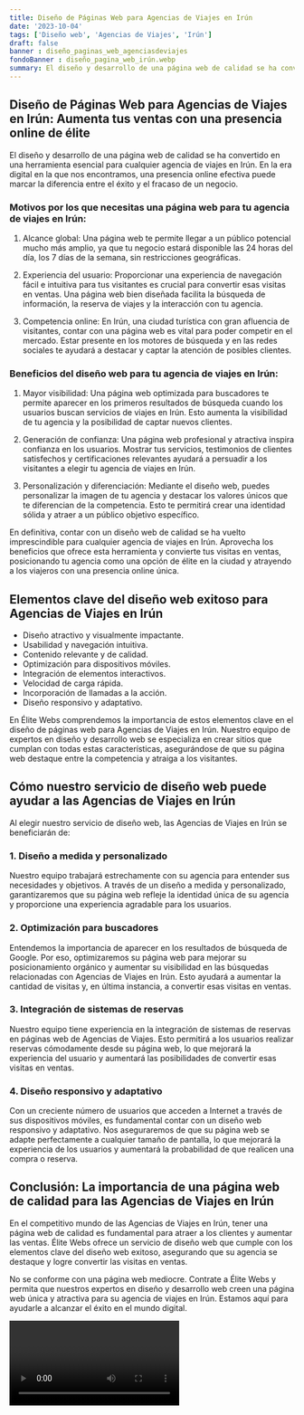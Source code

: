 ```yaml
---
title: Diseño de Páginas Web para Agencias de Viajes en Irún
date: '2023-10-04'
tags: ['Diseño web', 'Agencias de Viajes', 'Irún']
draft: false
banner : diseño_paginas_web_agenciasdeviajes
fondoBanner : diseño_pagina_web_irún.webp
summary: El diseño y desarrollo de una página web de calidad se ha convertido en una herramienta esencial para cualquier agencia de viajes en Irún. En la era digital en la que nos encontramos, una presencia online efectiva puede marcar la diferencia entre el éxito y el fracaso de un negocio. 
---
```


## Diseño de Páginas Web para Agencias de Viajes en Irún: Aumenta tus ventas con una presencia online de élite 

El diseño y desarrollo de una página web de calidad se ha convertido en una herramienta esencial para cualquier agencia de viajes en Irún. En la era digital en la que nos encontramos, una presencia online efectiva puede marcar la diferencia entre el éxito y el fracaso de un negocio. 

### Motivos por los que necesitas una página web para tu agencia de viajes en Irún: 

1. Alcance global: Una página web te permite llegar a un público potencial mucho más amplio, ya que tu negocio estará disponible las 24 horas del día, los 7 días de la semana, sin restricciones geográficas. 

2. Experiencia del usuario: Proporcionar una experiencia de navegación fácil e intuitiva para tus visitantes es crucial para convertir esas visitas en ventas. Una página web bien diseñada facilita la búsqueda de información, la reserva de viajes y la interacción con tu agencia. 

3. Competencia online: En Irún, una ciudad turística con gran afluencia de visitantes, contar con una página web es vital para poder competir en el mercado. Estar presente en los motores de búsqueda y en las redes sociales te ayudará a destacar y captar la atención de posibles clientes. 

### Beneficios del diseño web para tu agencia de viajes en Irún: 

1. Mayor visibilidad: Una página web optimizada para buscadores te permite aparecer en los primeros resultados de búsqueda cuando los usuarios buscan servicios de viajes en Irún. Esto aumenta la visibilidad de tu agencia y la posibilidad de captar nuevos clientes. 

2. Generación de confianza: Una página web profesional y atractiva inspira confianza en los usuarios. Mostrar tus servicios, testimonios de clientes satisfechos y certificaciones relevantes ayudará a persuadir a los visitantes a elegir tu agencia de viajes en Irún. 

3. Personalización y diferenciación: Mediante el diseño web, puedes personalizar la imagen de tu agencia y destacar los valores únicos que te diferencian de la competencia. Esto te permitirá crear una identidad sólida y atraer a un público objetivo específico. 

En definitiva, contar con un diseño web de calidad se ha vuelto imprescindible para cualquier agencia de viajes en Irún. Aprovecha los beneficios que ofrece esta herramienta y convierte tus visitas en ventas, posicionando tu agencia como una opción de élite en la ciudad y atrayendo a los viajeros con una presencia online única.

<GifSeo />

<Cta />

## Elementos clave del diseño web exitoso para Agencias de Viajes en Irún

- Diseño atractivo y visualmente impactante.
- Usabilidad y navegación intuitiva.
- Contenido relevante y de calidad.
- Optimización para dispositivos móviles.
- Integración de elementos interactivos.
- Velocidad de carga rápida.
- Incorporación de llamadas a la acción.
- Diseño responsivo y adaptativo.

En Élite Webs comprendemos la importancia de estos elementos clave en el diseño de páginas web para Agencias de Viajes en Irún. Nuestro equipo de expertos en diseño y desarrollo web se especializa en crear sitios que cumplan con todas estas características, asegurándose de que su página web destaque entre la competencia y atraiga a los visitantes.

## Cómo nuestro servicio de diseño web puede ayudar a las Agencias de Viajes en Irún

Al elegir nuestro servicio de diseño web, las Agencias de Viajes en Irún se beneficiarán de:

### 1. Diseño a medida y personalizado

Nuestro equipo trabajará estrechamente con su agencia para entender sus necesidades y objetivos. A través de un diseño a medida y personalizado, garantizaremos que su página web refleje la identidad única de su agencia y proporcione una experiencia agradable para los usuarios.

### 2. Optimización para buscadores

Entendemos la importancia de aparecer en los resultados de búsqueda de Google. Por eso, optimizaremos su página web para mejorar su posicionamiento orgánico y aumentar su visibilidad en las búsquedas relacionadas con Agencias de Viajes en Irún. Esto ayudará a aumentar la cantidad de visitas y, en última instancia, a convertir esas visitas en ventas.

### 3. Integración de sistemas de reservas

Nuestro equipo tiene experiencia en la integración de sistemas de reservas en páginas web de Agencias de Viajes. Esto permitirá a los usuarios realizar reservas cómodamente desde su página web, lo que mejorará la experiencia del usuario y aumentará las posibilidades de convertir esas visitas en ventas.

### 4. Diseño responsivo y adaptativo

Con un creciente número de usuarios que acceden a Internet a través de sus dispositivos móviles, es fundamental contar con un diseño web responsivo y adaptativo. Nos aseguraremos de que su página web se adapte perfectamente a cualquier tamaño de pantalla, lo que mejorará la experiencia de los usuarios y aumentará la probabilidad de que realicen una compra o reserva.

## Conclusión: La importancia de una página web de calidad para las Agencias de Viajes en Irún

En el competitivo mundo de las Agencias de Viajes en Irún, tener una página web de calidad es fundamental para atraer a los clientes y aumentar las ventas. Élite Webs ofrece un servicio de diseño web que cumple con los elementos clave del diseño web exitoso, asegurando que su agencia se destaque y logre convertir las visitas en ventas.

No se conforme con una página web mediocre. Contrate a Élite Webs y permita que nuestros expertos en diseño y desarrollo web creen una página web única y atractiva para su agencia de viajes en Irún. Estamos aquí para ayudarle a alcanzar el éxito en el mundo digital.

<Video />

<CtaBot job='Agencias de Viajes' city='Irún'/>

<Gmaps query='Irún+españa+maps' />